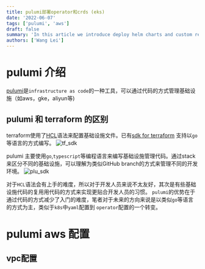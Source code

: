 ```yaml
---
title: pulumi部署operator和crds (eks)
date: '2022-06-07'
tags: ['pulumi', 'aws']
draft: false
summary: 'In this article we introduce deploy helm charts and custom resource by pulumi'
authors: ['Wang Lei']
---
```


# pulumi 介绍

[pulumi](https://www.pulumi.com/)是`infrastructure as code`的一种工具，可以通过代码的方式管理基础设施（如aws，gke，aliyun等)

## pulumi 和 terraform 的区别

terraform使用了[HCL](https://www.terraform.io/language/syntax/configuration)语法来配置基础设施文件。已有[sdk for terraform](https://www.terraform.io/cdktf)
支持以`go`等语言的方式编写。
![tf_sdk](https://mktg-content-api-hashicorp.vercel.app/api/assets?product=terraform-cdk&version=refs%2Fheads%2Fstable-website&asset=website%2Fdocs%2Fcdktf%2Fterraform-platform.png&width=1776&height=1317)


pulumi 主要使用`go`,`typescript`等编程语言来编写基础设施管理代码。通过stack来区分不同的基础设施，可以理解为类似GitHub branch的方式来管理不同的开发环境。
![plu_sdk](https://www.pulumi.com/images/docs/pulumi-programming-model-diagram.svg)


对于`HCL`语法会有上手的难度，所以对于开发人员来说不太友好，其次是有些基础设施代码的复用用代码的方式来实现更贴合开发人员的习惯。
`pulumi`的优势在于通过代码的方式减少了入门的难度，笔者对于未来的方向来说是以类似`go`等语言的方式为主，类似于`k8s`中`yaml`配置到
`operator`配置的一个转变。


# pulumi aws 配置

## vpc配置
